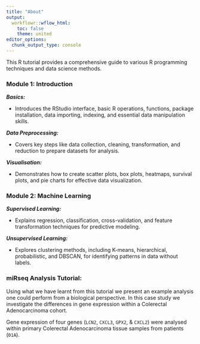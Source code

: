 ```yaml
---
title: "About"
output:
  workflowr::wflow_html:
    toc: false
    theme: united
editor_options:
  chunk_output_type: console
---
```


This R tutorial provides a comprehensive guide to various R programming techniques and data science methods.

### **Module 1:** Introduction

***Basics:***

-   Introduces the RStudio interface, basic R operations, functions, package installation, data importing, indexing, and essential data manipulation skills.

***Data Preprocessing:***

-   Covers key steps like data collection, cleaning, transformation, and reduction to prepare datasets for analysis.

***Visualisation:***

-   Demonstrates how to create scatter plots, box plots, heatmaps, survival plots, and pie charts for effective data visualization.

### **Module 2:** Machine Learning

***Supervised Learning:***

-   Explains regression, classification, cross-validation, and feature transformation techniques for predictive modeling.

***Unsupervised Learning:***

-   Explores clustering methods, including K-means, hierarchical, probabilistic, and DBSCAN, for identifying patterns in data without labels.

### **miRseq Analysis Tutorial:**

Using what we have learnt from this tutorial we present an example analysis one could perform from a biological perspective. In this case study we investigate the differences in gene expression within a Colerectal Adenocarcinoma cohort.

Gene expression of four genes (`LCN2`, `CXCL3`, `GPX2`, & `CXCL2`) were analysed within primary Colerectal Adenocarcinoma tissue samples from patients (`01A`).
